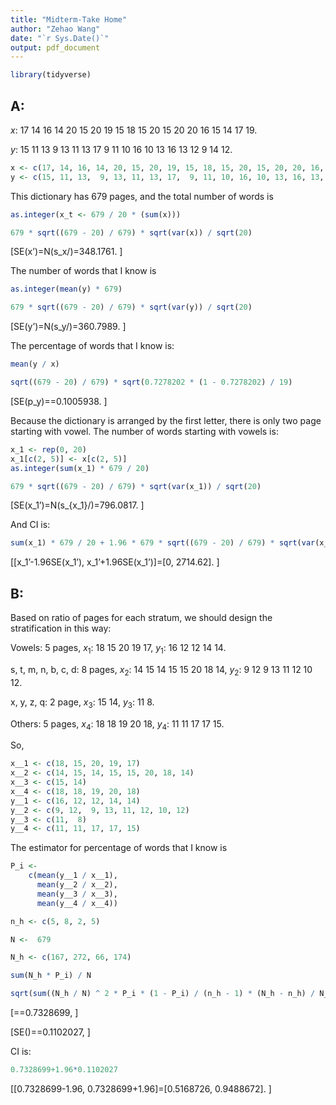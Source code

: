 ```yaml
---
title: "Midterm-Take Home"
author: "Zehao Wang"
date: "`r Sys.Date()`"
output: pdf_document
---
```


```r
library(tidyverse)
```

## A: 

$x:$ 17 14 16 14 20 15 20 19 15 18 15 20 15 20 20 16 15 14 17 19. 

$y:$ 15 11 13  9 13 11 13 17  9 11 10 16 10 13 16 13 12  9 14 12. 
```r
x <- c(17, 14, 16, 14, 20, 15, 20, 19, 15, 18, 15, 20, 15, 20, 20, 16, 15, 14, 17, 19)
y <- c(15, 11, 13,  9, 13, 11, 13, 17,  9, 11, 10, 16, 10, 13, 16, 13, 12,  9, 14, 12)
```

This dictionary has 679 pages, and the total number of words is

```r
as.integer(x_t <- 679 / 20 * (sum(x)))
```

```r
679 * sqrt((679 - 20) / 679) * sqrt(var(x)) / sqrt(20)
```


\[SE(x')=N\sqrt{\frac{N-n}{N}}(s_x/\sqrt{n})=348.1761. \]


The number of words that I know is

```r
as.integer(mean(y) * 679)
```


```r
679 * sqrt((679 - 20) / 679) * sqrt(var(y)) / sqrt(20)
```

\[SE(y')=N\sqrt{\frac{N-n}{N}}(s_y/\sqrt{n})=360.7989. \]

The percentage of words that I know is: 

```r
mean(y / x)
```
```r
sqrt((679 - 20) / 679) * sqrt(0.7278202 * (1 - 0.7278202) / 19)
```

\[SE(p_y)=\sqrt{\frac{N-n}{N}}\sqrt{\frac{p_y(1-p_y)}{n-1}}=0.1005938. \]

Because the dictionary is arranged by the first letter, there is only two page starting with vowel. The number of words starting with vowels is: 


```r
x_1 <- rep(0, 20)
x_1[c(2, 5)] <- x[c(2, 5)]
as.integer(sum(x_1) * 679 / 20)
```

```r
679 * sqrt((679 - 20) / 679) * sqrt(var(x_1)) / sqrt(20)
```

\[SE(x_1')=N\sqrt{\frac{N-n}{N}}(s_{x_1}/\sqrt{n})=796.0817. \]

And CI is: 

```r
sum(x_1) * 679 / 20 + 1.96 * 679 * sqrt((679 - 20) / 679) * sqrt(var(x_1)) / sqrt(20)
```

\[[x_1'-1.96\times SE(x_1'), x_1'+1.96\times SE(x_1')]=[0, 2714.62]. \]

## B: 

Based on ratio of pages for each stratum, we should design the stratification in this way: 

Vowels: 5 pages, $x_1$:  18 15 20 19 17, $y_1$: 16 12 12 14 14. 

s, t, m, n, b, c, d: 8 pages, $x_2$: 14 15 14 15 15 20 18 14, $y_2$: 9 12  9 13 11 12 10 12. 

x, y, z, q: 2 page, $x_3$: 15  14, $y_3$: 11  8. 

Others: 5 pages, $x_4$: 18 18 19 20 18, $y_4$: 11 11 17 17 15. 

So, 
```r
x__1 <- c(18, 15, 20, 19, 17)
x__2 <- c(14, 15, 14, 15, 15, 20, 18, 14)
x__3 <- c(15, 14)
x__4 <- c(18, 18, 19, 20, 18)
y__1 <- c(16, 12, 12, 14, 14)
y__2 <- c(9, 12,  9, 13, 11, 12, 10, 12)
y__3 <- c(11,  8)
y__4 <- c(11, 11, 17, 17, 15)
```

The estimator for percentage of words that I know is 

```r
P_i <-
    c(mean(y__1 / x__1),
      mean(y__2 / x__2),
      mean(y__3 / x__3),
      mean(y__4 / x__4))

n_h <- c(5, 8, 2, 5)

N <-  679

N_h <- c(167, 272, 66, 174)

sum(N_h * P_i) / N

sqrt(sum((N_h / N) ^ 2 * P_i * (1 - P_i) / (n_h - 1) * (N_h - n_h) / N_h))

```

\[\hat{p}=\frac{\sum H_hP_h}{N}=0.7328699, \]

\[SE(\hat{p})=\sqrt{\sum (N_h/N)^2\frac{p_h(1-p_h)}{n_h-1}\frac{N_h-n_h}{N_h}}=0.1102027, \]


CI is: 
```r
0.7328699+1.96*0.1102027
```

\[[0.7328699-1.96\times 0.1102027, 0.7328699+1.96\times 0.1102027]=[0.5168726, 0.9488672]. \]